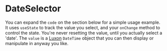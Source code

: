 
# DateSelector

You can expand the `code` on the section below for a simple usage example. It uses `useState` to track the value you select, and your `onChange` method to control the state. You're never resetting the value, until you actually select a 'date'. The `value` is a [Luxon](https://moment.github.io/luxon/) `DateTime` object that you can then display or manipulate in anyway you like.

<Canvas>
  <Story id="basics--basic" />
</Canvas>

